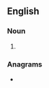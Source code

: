 {{also|Appendix:Variations of "bas"}}
==English==

===Noun===
{{head|en|noun plural form}}

# {{plural of|BA|lang=en}}

===Anagrams===
* {{anagrams|en|a=abs|ABS|ABs|Abs|BSA|SAB|SBA|Sab.|abs|abs-|abs.|sab}}
